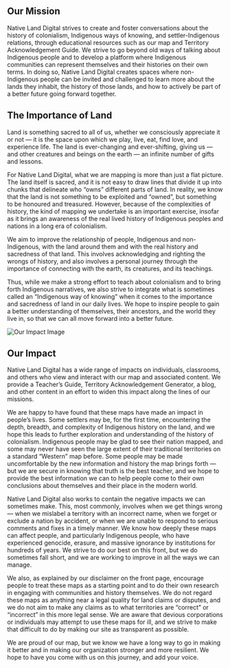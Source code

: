 
## Our Mission

Native Land Digital strives to create and foster conversations about the history of colonialism, Indigenous ways of knowing, and settler-Indigenous relations, through educational resources such as our map and Territory Acknowledgement Guide. We strive to go beyond old ways of talking about Indigenous people and to develop a platform where Indigenous communities can represent themselves and their histories on their own terms. In doing so, Native Land Digital creates spaces where non-Indigenous people can be invited and challenged to learn more about the lands they inhabit, the history of those lands, and how to actively be part of a better future going forward together.

## The Importance of Land

Land is something sacred to all of us, whether we consciously appreciate it or not — it is the space upon which we play, live, eat, find love, and experience life. The land is ever-changing and ever-shifting, giving us — and other creatures and beings on the earth — an infinite number of gifts and lessons.

For Native Land Digital, what we are mapping is more than just a flat picture. The land itself is sacred, and it is not easy to draw lines that divide it up into chunks that delineate who “owns” different parts of land. In reality, we know that the land is not something to be exploited and “owned”, but something to be honoured and treasured. However, because of the complexities of history, the kind of mapping we undertake is an important exercise, insofar as it brings an awareness of the real lived history of Indigenous peoples and nations in a long era of colonialism.

We aim to improve the relationship of people, Indigenous and non-Indigenous, with the land around them and with the real history and sacredness of that land. This involves acknowledging and righting the wrongs of history, and also involves a personal journey through the importance of connecting with the earth, its creatures, and its teachings.

Thus, while we make a strong effort to teach about colonialism and to bring forth Indigenous narratives, we also strive to integrate what is sometimes called an “Indigenous way of knowing” when it comes to the importance and sacredness of land in our daily lives. We hope to inspire people to gain a better understanding of themselves, their ancestors, and the world they live in, so that we can all move forward into a better future.

<Image src={HowToUseTop} alt="Our Impact Image" />

## Our Impact

Native Land Digital has a wide range of impacts on individuals, classrooms, and others who view and interact with our map and associated content. We provide a Teacher’s Guide, Territory Acknowledgement Generator, a blog, and other content in an effort to widen this impact along the lines of our missions.

We are happy to have found that these maps have made an impact in people’s lives. Some settlers may be, for the first time, encountering the depth, breadth, and complexity of Indigenous history on the land, and we hope this leads to further exploration and understanding of the history of colonialism. Indigenous people may be glad to see their nation mapped, and some may never have seen the large extent of their traditional territories on a standard “Western” map before. Some people may be made uncomfortable by the new information and history the map brings forth — but we are secure in knowing that truth is the best teacher, and we hope to provide the best information we can to help people come to their own conclusions about themselves and their place in the modern world.

Native Land Digital also works to contain the negative impacts we can sometimes make. This, most commonly, involves when we get things wrong — when we mislabel a territory with an incorrect name, when we forget or exclude a nation by accident, or when we are unable to respond to serious comments and fixes in a timely manner. We know how deeply these maps can affect people, and particularly Indigenous people, who have experienced genocide, erasure, and massive ignorance by institutions for hundreds of years. We strive to do our best on this front, but we do sometimes fall short, and we are working to improve in all the ways we can manage.

We also, as explained by our disclaimer on the front page, encourage people to treat these maps as a starting point and to do their own research in engaging with communities and history themselves. We do not regard these maps as anything near a legal quality for land claims or disputes, and we do not aim to make any claims as to what territories are “correct” or “incorrect” in this more legal sense. We are aware that devious corporations or individuals may attempt to use these maps for ill, and we strive to make that difficult to do by making our site as transparent as possible.

We are proud of our map, but we know we have a long way to go in making it better and in making our organization stronger and more resilient. We hope to have you come with us on this journey, and add your voice.
